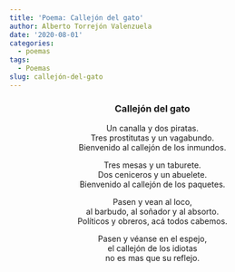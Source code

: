```yaml
---
title: 'Poema: Callejón del gato'
author: Alberto Torrejón Valenzuela
date: '2020-08-01'
categories:
  - poemas
tags:
  - Poemas
slug: callejón-del-gato
---
```


<center>
<h3>**Callejón del gato**</h3>

Un canalla y dos piratas. <br>
Tres prostitutas y un vagabundo. <br>
Bienvenido al callejón de los inmundos. <br>

Tres mesas y un taburete. <br>
Dos ceniceros y un abuelete. <br>
Bienvenido al callejón de los paquetes. <br>

Pasen y vean al loco, <br>
al barbudo, al soñador y al absorto. <br>
Políticos y obreros, acá todos cabemos. <br>

Pasen y véanse en el espejo, <br>
el callejón de los idiotas <br>
no es mas que su reflejo.
</center>